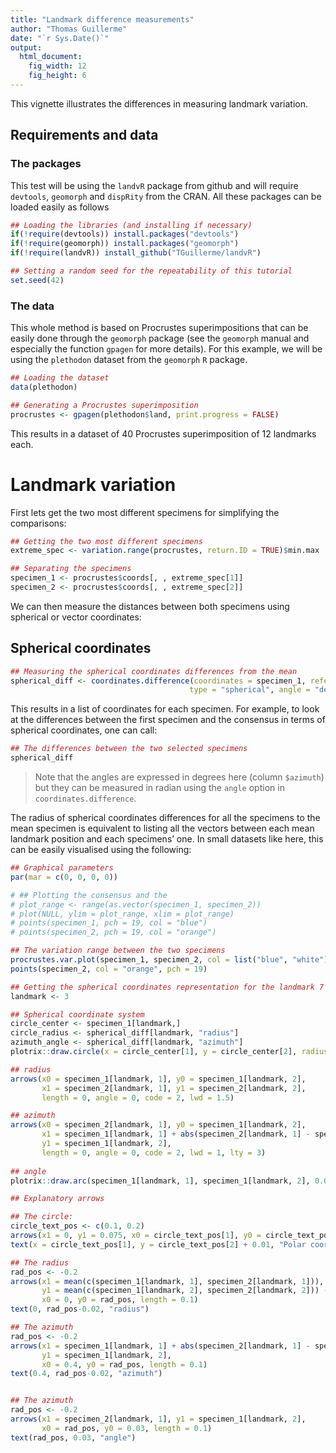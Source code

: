 ```yaml
---
title: "Landmark difference measurements"
author: "Thomas Guillerme"
date: "`r Sys.Date()`"
output:
  html_document:
    fig_width: 12
    fig_height: 6
---
```


This vignette illustrates the differences in measuring landmark variation.

## Requirements and data

### The packages

This test will be using the `landvR` package from github and will require `devtools`, `geomorph` and `dispRity` from the CRAN.
All these packages can be loaded easily as follows

```r
## Loading the libraries (and installing if necessary)
if(!require(devtools)) install.packages("devtools")
if(!require(geomorph)) install.packages("geomorph")
if(!require(landvR)) install_github("TGuillerme/landvR")

## Setting a random seed for the repeatability of this tutorial
set.seed(42)
```

### The data

This whole method is based on Procrustes superimpositions that can be easily done through the `geomorph` package (see the `geomorph` manual and especially the function `gpagen` for more details).
For this example, we will be using the `plethodon` dataset from the `geomorph` `R` package.

```r
## Loading the dataset
data(plethodon)

## Generating a Procrustes superimposition
procrustes <- gpagen(plethodon$land, print.progress = FALSE)
```

This results in a dataset of 40 Procrustes superimposition of 12 landmarks each.

# Landmark variation

First lets get the two most different specimens for simplifying the comparisons:

```r
## Getting the two most different specimens
extreme_spec <- variation.range(procrustes, return.ID = TRUE)$min.max

## Separating the specimens
specimen_1 <- procrustes$coords[, , extreme_spec[1]]
specimen_2 <- procrustes$coords[, , extreme_spec[2]]
```

We can then measure the distances between both specimens using spherical or vector coordinates:


## Spherical coordinates

```r
## Measuring the spherical coordinates differences from the mean
spherical_diff <- coordinates.difference(coordinates = specimen_1, reference = specimen_2,
                                        type = "spherical", angle = "degree")[[1]]
```

This results in a list of coordinates for each specimen.
For example, to look at the differences between the first specimen and the consensus in terms of spherical coordinates, one can call:

```r
## The differences between the two selected specimens
spherical_diff
```

> Note that the angles are expressed in degrees here (column `$azimuth`) but they can be measured in radian using the `angle` option in `coordinates.difference`.

The radius of spherical coordinates differences for all the specimens to the mean specimen is equivalent to listing all the vectors between each mean landmark position and each specimens' one.
In small datasets like here, this can be easily visualised using the following:

```r
## Graphical parameters
par(mar = c(0, 0, 0, 0))

# ## Plotting the consensus and the 
# plot_range <- range(as.vector(specimen_1, specimen_2))
# plot(NULL, ylim = plot_range, xlim = plot_range)
# points(specimen_1, pch = 19, col = "blue")
# points(specimen_2, pch = 19, col = "orange")

## The variation range between the two specimens
procrustes.var.plot(specimen_1, specimen_2, col = list("blue", "white"))
points(specimen_2, col = "orange", pch = 19)

## Getting the spherical coordinates representation for the landmark 7
landmark <- 3

## Spherical coordinate system
circle_center <- specimen_1[landmark,]
circle_radius <- spherical_diff[landmark, "radius"]
azimuth_angle <- spherical_diff[landmark, "azimuth"]
plotrix::draw.circle(x = circle_center[1], y = circle_center[2], radius = circle_radius)

## radius
arrows(x0 = specimen_1[landmark, 1], y0 = specimen_1[landmark, 2],
       x1 = specimen_2[landmark, 1], y1 = specimen_2[landmark, 2],
       length = 0, angle = 0, code = 2, lwd = 1.5)

## azimuth
arrows(x0 = specimen_2[landmark, 1], y0 = specimen_1[landmark, 2],
       x1 = specimen_1[landmark, 1] + abs(specimen_2[landmark, 1] - specimen_1[landmark, 1]),
       y1 = specimen_1[landmark, 2],
       length = 0, angle = 0, code = 2, lwd = 1, lty = 3)
    
## angle
plotrix::draw.arc(specimen_1[landmark, 1], specimen_1[landmark, 2], 0.04, deg1 = 180, deg2 = azimuth_angle + 180)

## Explanatory arrows

## The circle:
circle_text_pos <- c(0.1, 0.2)
arrows(x1 = 0, y1 = 0.075, x0 = circle_text_pos[1], y0 = circle_text_pos[2], length = 0.1)
text(x = circle_text_pos[1], y = circle_text_pos[2] + 0.01, "Polar coordinates system")

## The radius
rad_pos <- -0.2
arrows(x1 = mean(c(specimen_1[landmark, 1], specimen_2[landmark, 1])),
       y1 = mean(c(specimen_1[landmark, 2], specimen_2[landmark, 2])) - 0.01,
       x0 = 0, y0 = rad_pos, length = 0.1)
text(0, rad_pos-0.02, "radius")

## The azimuth
rad_pos <- -0.2
arrows(x1 = specimen_1[landmark, 1] + abs(specimen_2[landmark, 1] - specimen_1[landmark, 1]),
       y1 = specimen_1[landmark, 2],
       x0 = 0.4, y0 = rad_pos, length = 0.1)
text(0.4, rad_pos-0.02, "azimuth")


## The azimuth
rad_pos <- -0.2
arrows(x1 = specimen_2[landmark, 1], y1 = specimen_1[landmark, 2],
       x0 = rad_pos, y0 = 0.03, length = 0.1)
text(rad_pos, 0.03, "angle")

```
